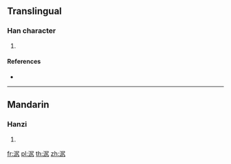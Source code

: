 {{character info/new}}
==Translingual==

===Han character===
{{Han char|rn=85|rad=水|as=05|sn=8|four=|canj=ESKN}}

# {{defn|Han|sort=水05}}

====References====
* {{Han ref|kx=0618.020|dkj=17313|dj=1013.010|hdz=31596.010|uh=6CE6|ud=27878}}

----

==Mandarin==

===Hanzi===
{{cmn-hanzi|pin=[[jú]] ([[ju2]]), [[zhòu]] ([[zhou4]])|wg=chü<sup>2</sup>, chou<sup>4</sup>}}

# {{defn|lang=cmn|sort=水05}}

[[fr:泦]]
[[pl:泦]]
[[th:泦]]
[[zh:泦]]